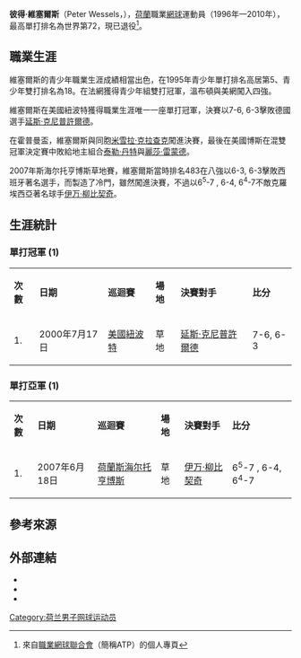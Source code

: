 {{Infobox 网球
|姓名=Peter Wessels
|image=
|国籍={{NED}}
|生日={{birth_date_and_age|1978|5|7|mf=y}}
|出生地=[[荷蘭|荷蘭]][[阿姆斯特丹|阿姆斯特丹]]
|居住地=荷蘭[[兹沃勒|兹沃勒]]
|身高=195
|体重=85
|持拍手=右
|反拍=單手
|转职业年=1996年
|球拍=
|球衣=
|球鞋=
|单打最高排名=72（2005年2月27日）
|双打最高排名=118（2006年9月11日）
|现单打排名=
|现双打排名=162
|单打冠军头衔=
|双打冠军头衔=
|职业战绩=45勝60負
|奖金=919,393[[美元|美元]]
|澳网最好成绩=第二輪（2005）
|法网最好成绩=第二輪（2005）
|温网最好成绩=第一輪（1999、2001、2005）
|美网最好成绩=第三輪（1999）
|大满贯个数=
|奥运会最好成绩=
}}

'''彼得·維塞爾斯'''（Peter Wessels，{{bd|1978年|5月7日|catIdx=Y}}），[[荷蘭|荷蘭]]職業[[網球|網球]]運動員（1996年—2010年），最高單打排名為世界第72，現已退役<ref>來自[[職業網球聯合會|職業網球聯合會]]（簡稱ATP）的個人專頁</ref>。

== 職業生涯 ==
維塞爾斯的青少年職業生涯成績相當出色，在1995年青少年單打排名高居第5、青少年雙打排名為18。在法網獲得青少年組雙打冠軍，溫布頓與美網闖入四強。

維塞爾斯在美國紐波特獲得職業生涯唯一一座單打冠軍，決賽以7-6, 6-3擊敗德國選手[[延斯·克尼普許爾德|延斯·克尼普許爾德]]。

在霍普曼盃，維塞爾斯與同胞[[米雪拉·克拉查克|米雪拉·克拉查克]]闖進決賽，最後在美國博斯在混雙冠軍決定賽中敗給地主組合[[泰勒·丹特|泰勒·丹特]]與[[麗莎·雷蒙德|麗莎·雷蒙德]]。

2007年斯海尔托亨博斯草地賽，維塞爾斯當時排名483在八強以6-3, 6-3擊敗西班牙著名選手，而製造了冷門，雖然闖進決賽，不過以6<sup>5</sup>-7 , 6-4, 6<sup>4</sup>-7不敵克羅埃西亞著名球手[[伊万·柳比契奇|伊万·柳比契奇]]。

==生涯統計==
===單打冠軍 (1)===

{| class="wikitable"
|- bgcolor="#eeeeee"
|'''次數'''
|'''日期'''
|'''巡迴賽'''
|'''場地'''
|'''決賽對手'''
|'''比分'''
|-
| 1.
| 2000年7月17日
| [[美國|美國]][[紐波特|紐波特]]
| 草地
| {{flagicon|GER}} [[延斯·克尼普許爾德|延斯·克尼普許爾德]]
| 7-6, 6-3
|}

===單打亞軍 (1)===

{| class="wikitable"
|- bgcolor="#eeeeee"
|'''次數'''
|'''日期'''
|'''巡迴賽'''
|'''場地'''
|'''決賽對手'''
|'''比分'''
|-
| 1.
| 2007年6月18日
| [[荷蘭|荷蘭]][[斯海尔托亨博斯|斯海尔托亨博斯]]
| 草地
| {{flagicon|CRO}} [[伊万·柳比契奇|伊万·柳比契奇]]
| 6<sup>5</sup>-7 , 6-4, 6<sup>4</sup>-7
|}

== 參考來源 ==
{{reflist}}

== 外部連結 ==
* {{ATP|id=W254}}
* {{ITF Profile|id=10006718}}
* {{DavisCupplayerlink|id=10006718}}

{{網球人物小作品}}

{{DEFAULTSORT:Wessels, Peter}}

[[Category:荷兰男子网球运动员|Category:荷兰男子网球运动员]]